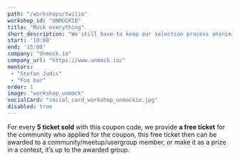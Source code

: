 ```yaml
---
path: "/workshops/twilio"
workshop_id: "UNMOCKIO"
title: "Mock everything"
short_description: "We still have to keep our selection process anonimized, so we'll be extra careful on the workshop not to break this proven system or exclude someone."
start: '10:00'
end: '15:00'
company: "Unmock.io"
company_url: "https://www.unmock.io/"
mentors:
 - "Stefan Judis"
 - "Foo bar"
order: 1
image: "workshop_unmock"
socialCard: "social_card_workshop_unmockio.jpg"
disabled: true
---
```


For every **5 ticket sold** with this coupon code, we
provide **a free ticket** for the community who applied for
the coupon, this free ticket then can be awarded to a
community/meetup/usergroup member, or make it as a prize in a contest,
it’s up to the awarded group.